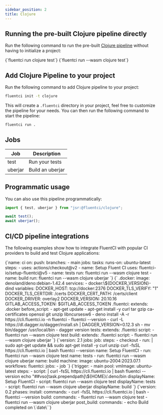 ```yaml
---
sidebar_position: 2
title: Clojure
---
```


## Running the pre-built Clojure pipeline directly

Run the following command to run the pre-built [Clojure pipeline](https://github.com/fluent-ci-templates/clojure-pipeline) without having to initialize a project:


<Tabs>
  <TabItem value="dagger" label="Dagger">
    <CodeBlock language="bash">
      {`fluentci run clojure test`}
    </CodeBlock>
  </TabItem>
  <TabItem value="wasm" label="Wasm">
    <CodeBlock language="bash">
      {`fluentci run --wasm clojure test`}

</CodeBlock>
</TabItem>
</Tabs>

## Add Clojure Pipeline to your project

Run the following command to add Clojure pipeline to your project:

```bash
fluentci init -t clojure
```

This will create a `.fluentci` directory in your project, feel free to customize the pipeline for your needs.
You can then run the following command to start the pipeline:

```bash
fluentci run .
```

## Jobs

| Job     | Description      |
| ------- | ---------------- |
| test    | Run your tests   |
| uberjar | Build an uberjar |

## Programmatic usage

You can also use this pipeline programmatically:

```ts
import { test, uberjar } from "jsr:@fluentci/clojure";

await test();
await uberjar();
```

## CI/CD pipeline integrations

The following examples show how to integrate FluentCI with popular CI providers to build and test Clojure applications:

<Tabs>
  <TabItem value="gha" label="Github Actions">
    <CodeBlock language="yaml" title="ci.yml">
      {`name: ci
on:
  push:
    branches:
      - main
jobs:
  tasks:
    runs-on: ubuntu-latest
    steps:
      - uses: actions/checkout@v2
      - name: Setup Fluent CI
        uses: fluentci-io/setup-fluentci@v5
      - name: tests
        run: fluentci run --wasm clojure test
      - name: build
        run: fluentci run --wasm clojure uberjar
        `}
    </CodeBlock>
  </TabItem>
  <TabItem value="gitlab" label="GitLab CI">
    <CodeBlock language="yaml" title=".gitlab-ci.yml">
      {`
.docker:
  image: denoland/deno:debian-1.42.4
  services:
    - docker:\${DOCKER_VERSION}-dind
  variables:
    DOCKER_HOST: tcp://docker:2376
    DOCKER_TLS_VERIFY: "1"
    DOCKER_TLS_CERTDIR: /certs
    DOCKER_CERT_PATH: /certs/client
    DOCKER_DRIVER: overlay2
    DOCKER_VERSION: 20.10.16
    GITLAB_ACCESS_TOKEN: $GITLAB_ACCESS_TOKEN
.fluentci:
  extends: .docker
  before_script:
    - apt-get update
    - apt-get install -y curl tar gzip ca-certificates openssl git unzip libncursesw6
    - deno install -A -r https://cli.fluentci.io -n fluentci 
    - fluentci --version 
    - curl -L https://dl.dagger.io/dagger/install.sh | DAGGER_VERSION=0.12.3 sh 
    - mv bin/dagger /usr/local/bin 
    - dagger version
tests:
  extends: .fluentci
  script:
    - fluentci run --wasm clojure test
build:
  extends: .fluentci
  script: 
    - fluentci run --wasm clojure uberjar
`}

</CodeBlock>
</TabItem>
<TabItem value="circleci" label="Circle CI">
<CodeBlock language="yaml" title=".circleci/config.yml">
{`version: 2.1
jobs:
  job:
    steps:
      - checkout
      - run: |
          sudo apt-get update && sudo apt-get install -y curl unzip
          curl -fsSL https://cli.fluentci.io | bash
          fluentci --version
        name: Setup FluentCI
      - run: fluentci run --wasm clojure test
        name: tests
      - run: fluentci run --wasm clojure uberjar
        name: build
    machine:
      image: ubuntu-2004:2023.07.1
workflows:
  fluentci:
    jobs:
      - job
`}
</CodeBlock>
</TabItem>
<TabItem value="azure" label="Azure Pipelines">
<CodeBlock language="yaml" title="azure-pipelines.yml">
{`trigger:
  - main
pool:
  vmImage: ubuntu-latest
steps:
  - script: |
      curl -fsSL https://cli.fluentci.io | bash
      fluentci --version
      echo "##vso[task.prependpath]\${HOME}/.deno/bin
    displayName: Setup FluentCI
  - script: fluentci run --wasm clojure test
    displayName: tests
  - script: fluentci run --wasm clojure uberjar
    displayName: build
`}
</CodeBlock>
</TabItem>
<TabItem value="aws" label="AWS CodePipeline">
<CodeBlock language="yaml" title="buildspec.yml">
{`version: 0.2
phases:
  install:
    commands:
      - curl -fsSL https://cli.fluentci.io | bash
      - fluentci --version
  build:
    commands:
      - fluentci run --wasm clojure test
      - fluentci run --wasm clojure uberjar
  post_build:
    commands:
      - echo Build completed on \`date\``}
</CodeBlock>
</TabItem>
</Tabs>
